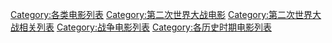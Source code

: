 [[Category:各类电影列表|Category:各类电影列表]]
[[Category:第二次世界大战电影|Category:第二次世界大战电影]]
[[Category:第二次世界大战相关列表|Category:第二次世界大战相关列表]]
[[Category:战争电影列表|Category:战争电影列表]]
[[Category:各历史时期电影列表|Category:各历史时期电影列表]]